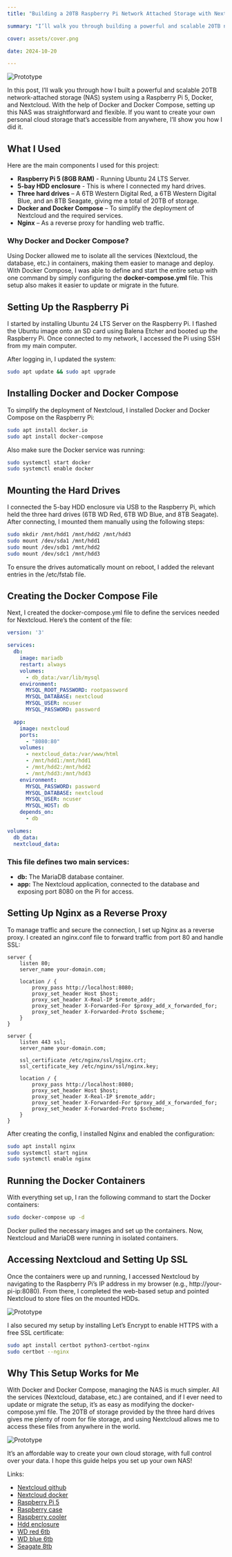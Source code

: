 ```yaml
---
title: "Building a 20TB Raspberry Pi Network Attached Storage with Nextcloud and Ubuntu 24"

summary: "I’ll walk you through building a powerful and scalable 20TB network-attached storage (NAS) system using a Raspberry Pi and Nextcloud. Learn how I configured my Raspberry Pi running Ubuntu 24 to create an accessible, secure, and efficient cloud storage solution. With open-source software and a few components, you can turn your Raspberry Pi into a personal cloud storage system that rivals commercial alternatives, accessible from anywhere in the world."

cover: assets/cover.png

date: 2024-10-20

---
```




![Prototype](./assets/1.jpeg)


In this post, I’ll walk you through how I built a powerful and scalable 20TB network-attached storage (NAS) system using a Raspberry Pi 5, Docker, and Nextcloud. With the help of Docker and Docker Compose, setting up this NAS was straightforward and flexible. If you want to create your own personal cloud storage that’s accessible from anywhere, I’ll show you how I did it.

## What I Used

Here are the main components I used for this project:

-	**Raspberry Pi 5 (8GB RAM)** - Running Ubuntu 24 LTS Server.
-	**5-bay HDD enclosure** - This is where I connected my hard drives.
-	**Three hard drives** – A 6TB Western Digital Red, a 6TB Western Digital Blue, and an 8TB Seagate, giving me a total of 20TB of storage.
-	**Docker and Docker Compose** – To simplify the deployment of Nextcloud and the required services.
-	**Nginx** – As a reverse proxy for handling web traffic.

### Why Docker and Docker Compose?

Using Docker allowed me to isolate all the services (Nextcloud, the database, etc.) in containers, making them easier to manage and deploy. With Docker Compose, I was able to define and start the entire setup with one command by simply configuring the **docker-compose.yml** file. This setup also makes it easier to update or migrate in the future.


## Setting Up the Raspberry Pi

I started by installing Ubuntu 24 LTS Server on the Raspberry Pi. I flashed the Ubuntu image onto an SD card using Balena Etcher and booted up the Raspberry Pi. Once connected to my network, I accessed the Pi using SSH from my main computer.

After logging in, I updated the system:

```bash
sudo apt update && sudo apt upgrade
```

## Installing Docker and Docker Compose

To simplify the deployment of Nextcloud, I installed Docker and Docker Compose on the Raspberry Pi:

```bash
sudo apt install docker.io
sudo apt install docker-compose
```

Also make sure the Docker service was running:

```bash
sudo systemctl start docker
sudo systemctl enable docker
```

## Mounting the Hard Drives

I connected the 5-bay HDD enclosure via USB to the Raspberry Pi, which held the three hard drives (6TB WD Red, 6TB WD Blue, and 8TB Seagate). After connecting, I mounted them manually using the following steps:

```bash
sudo mkdir /mnt/hdd1 /mnt/hdd2 /mnt/hdd3
sudo mount /dev/sda1 /mnt/hdd1
sudo mount /dev/sdb1 /mnt/hdd2
sudo mount /dev/sdc1 /mnt/hdd3
```

To ensure the drives automatically mount on reboot, I added the relevant entries in the /etc/fstab file.

## Creating the Docker Compose File

Next, I created the docker-compose.yml file to define the services needed for Nextcloud. Here’s the content of the file:

```yaml
version: '3'

services:
  db:
    image: mariadb
    restart: always
    volumes:
      - db_data:/var/lib/mysql
    environment:
      MYSQL_ROOT_PASSWORD: rootpassword
      MYSQL_DATABASE: nextcloud
      MYSQL_USER: ncuser
      MYSQL_PASSWORD: password

  app:
    image: nextcloud
    ports:
      - "8080:80"
    volumes:
      - nextcloud_data:/var/www/html
      - /mnt/hdd1:/mnt/hdd1
      - /mnt/hdd2:/mnt/hdd2
      - /mnt/hdd3:/mnt/hdd3
    environment:
      MYSQL_PASSWORD: password
      MYSQL_DATABASE: nextcloud
      MYSQL_USER: ncuser
      MYSQL_HOST: db
    depends_on:
      - db

volumes:
  db_data:
  nextcloud_data:
```

### This file defines two main services:

-	**db:** The MariaDB database container.
-	**app:** The Nextcloud application, connected to the database and exposing port 8080 on the Pi for access.

## Setting Up Nginx as a Reverse Proxy

To manage traffic and secure the connection, I set up Nginx as a reverse proxy. I created an nginx.conf file to forward traffic from port 80 and handle SSL:

```nginx
server {
    listen 80;
    server_name your-domain.com;

    location / {
        proxy_pass http://localhost:8080;
        proxy_set_header Host $host;
        proxy_set_header X-Real-IP $remote_addr;
        proxy_set_header X-Forwarded-For $proxy_add_x_forwarded_for;
        proxy_set_header X-Forwarded-Proto $scheme;
    }
}

server {
    listen 443 ssl;
    server_name your-domain.com;

    ssl_certificate /etc/nginx/ssl/nginx.crt;
    ssl_certificate_key /etc/nginx/ssl/nginx.key;

    location / {
        proxy_pass http://localhost:8080;
        proxy_set_header Host $host;
        proxy_set_header X-Real-IP $remote_addr;
        proxy_set_header X-Forwarded-For $proxy_add_x_forwarded_for;
        proxy_set_header X-Forwarded-Proto $scheme;
    }
}
```

After creating the config, I installed Nginx and enabled the configuration:

```bash
sudo apt install nginx
sudo systemctl start nginx
sudo systemctl enable nginx
```

## Running the Docker Containers

With everything set up, I ran the following command to start the Docker containers:

```bash
sudo docker-compose up -d
```

Docker pulled the necessary images and set up the containers. Now, Nextcloud and MariaDB were running in isolated containers.

## Accessing Nextcloud and Setting Up SSL

Once the containers were up and running, I accessed Nextcloud by navigating to the Raspberry Pi’s IP address in my browser (e.g., http://your-pi-ip:8080). From there, I completed the web-based setup and pointed Nextcloud to store files on the mounted HDDs.

![Prototype](./assets/nextcloud.jpg)

I also secured my setup by installing Let’s Encrypt to enable HTTPS with a free SSL certificate:

```bash
sudo apt install certbot python3-certbot-nginx
sudo certbot --nginx
```

## Why This Setup Works for Me

With Docker and Docker Compose, managing the NAS is much simpler. All the services (Nextcloud, database, etc.) are contained, and if I ever need to update or migrate the setup, it’s as easy as modifying the docker-compose.yml file. The 20TB of storage provided by the three hard drives gives me plenty of room for file storage, and using Nextcloud allows me to access these files from anywhere in the world.

![Prototype](./assets/2.jpeg)

It’s an affordable way to create your own cloud storage, with full control over your data. I hope this guide helps you set up your own NAS!



Links: 
- [Nextcloud github](https://github.com/nextcloud)
- [Nextcloud docker](https://github.com/nextcloud/all-in-one#nextcloud-all-in-one)
- [Raspberry Pi 5](https://www.amazon.com/dp/B0CPWH8FL9?ref=ppx_yo2ov_dt_b_fed_asin_title&th=1)
- [Raspberry case](https://www.amazon.com/dp/B0D1JYTXSS?ref=ppx_yo2ov_dt_b_fed_asin_title)
- [Raspberry cooler](https://www.amazon.com/dp/B0D1JYTXSS?ref=ppx_yo2ov_dt_b_fed_asin_title)
- [Hdd enclosure](https://www.amazon.com/dp/B08G4489Z1?ref=ppx_yo2ov_dt_b_fed_asin_title)
- [WD red 6tb](https://www.amazon.com/dp/B0BDXQ61Z9?ref=ppx_yo2ov_dt_b_fed_asin_title&th=1)
- [WD blue 6tb](https://www.amazon.com/dp/B0BNGL4BND?ref=ppx_yo2ov_dt_b_fed_asin_title&th=1)
- [Seagate 8tb](https://www.amazon.com/dp/B07H289S7C?ref=ppx_yo2ov_dt_b_fed_asin_title&th=1)